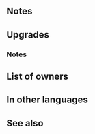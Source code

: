 {{Weapon Infobox
|tagid=SID_スズカゼの疾風針
|intID=2805
|userVersion1=Weapon
|userVersion2=Gleam
|exclusive=1
|weaponType=Dagger
|cost=400
|might=14
|range=2
|cooldown=-1
|effect=Accelerates Special trigger (cooldown count-1). If unit initiates combat or is within 2 spaces of an ally, grants Atk/Spd/Res+4 to unit during combat.<br>Effect:【Dagger ７】<br><br>【Dagger ７】<br>After combat, if unit attacked, inflicts Def/Res-７ on target and foes within 2 spaces of target through their next actions.
|statModifiers=0,14,0,0,0
|required=-
|refinePaths=default
|refineSP=400
|refineMedals=500
|refineDews=200
|tagidExtraSkill1=一
|effectSkill1=At start of combat, if unit's HP ≥ 25%, grants Atk/Spd/Res+4 to unit during combat, and also, if unit's Spd > foe's Spd, grants Special cooldown charge +1 and deals +5 damage per unit's attack, including when dealing damage with a Special triggered before combat. (Only highest value applied. Does not stack.)
|iconSkill1=Kazes Needle W.png
|properties=
}}
==Notes==
{{IfUnitInitiates}}
{{Combat boosts}}
{{IfUnitAttacked}}
{{Penalties}}
==Upgrades==
{{Weapon Upgrade List}}
===Notes===
{{CooldownChargePlus|perAttack=user}}
{{FixedDamage|5}}
==List of owners==
{{Skill Hero List}}
==In other languages==
{{OtherLanguages
|japanese=スズカゼの疾風針
|german=Kazes Nadel
|spanishEU=Cuchilla Kaze
|spanishLA=Cuchilla Kaze
|french=Aiguille (Kaze)
|italian=Ago di Kaze
|chineseTW=涼風的疾風針
|portuguese=Agulha de Kaze
}}
==See also==
{{See also skills|cond=Description LIKE '%if unit initiates%within 2 spaces of an ally%grants Atk/Spd/Res+%during combat%' OR Description LIKE '%if unit_s HP ≥%grants Atk/Spd/Res+%during combat%' OR Description LIKE '%unit_s Spd > foe_s Spd%Special cooldown charge +1%'|columns=3}}
{{Weapons Navbox}}